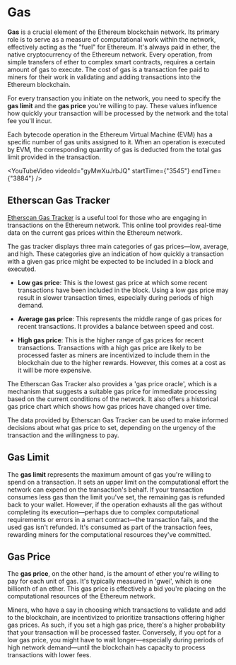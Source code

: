 # Gas

**Gas** is a crucial element of the Ethereum blockchain network. Its primary role is to serve as a measure of computational work within the network, effectively acting as the "fuel" for Ethereum. It's always paid in ether, the native cryptocurrency of the Ethereum network. Every operation, from simple transfers of ether to complex smart contracts, requires a certain amount of gas to execute. The cost of gas is a transaction fee paid to miners for their work in validating and adding transactions into the Ethereum blockchain.

For every transaction you initiate on the network, you need to specify the **gas limit** and the **gas price** you're willing to pay. These values influence how quickly your transaction will be processed by the network and the total fee you'll incur.

Each bytecode operation in the Ethereum Virtual Machine (EVM) has a specific number of gas units assigned to it. When an operation is executed by EVM, the corresponding quantity of gas is deducted from the total gas limit provided in the transaction.


<YouTubeVideo videoId="gyMwXuJrbJQ" startTime={"3545"} endTime={"3884"} />

## Etherscan Gas Tracker

[Etherscan Gas Tracker](https://etherscan.io/gastracker) is a useful tool for those who are engaging in transactions on the Ethereum network. This online tool provides real-time data on the current gas prices within the Ethereum network.

The gas tracker displays three main categories of gas prices—low, average, and high. These categories give an indication of how quickly a transaction with a given gas price might be expected to be included in a block and executed.

- **Low gas price**: This is the lowest gas price at which some recent transactions have been included in the block. Using a low gas price may result in slower transaction times, especially during periods of high demand.

- **Average gas price**: This represents the middle range of gas prices for recent transactions. It provides a balance between speed and cost.

- **High gas price**: This is the higher range of gas prices for recent transactions. Transactions with a high gas price are likely to be processed faster as miners are incentivized to include them in the blockchain due to the higher rewards. However, this comes at a cost as it will be more expensive.

The Etherscan Gas Tracker also provides a 'gas price oracle', which is a mechanism that suggests a suitable gas price for immediate processing based on the current conditions of the network. It also offers a historical gas price chart which shows how gas prices have changed over time.

The data provided by Etherscan Gas Tracker can be used to make informed decisions about what gas price to set, depending on the urgency of the transaction and the willingness to pay.



## Gas Limit

The **gas limit** represents the maximum amount of gas you're willing to spend on a transaction. It sets an upper limit on the computational effort the network can expend on the transaction's behalf. If your transaction consumes less gas than the limit you've set, the remaining gas is refunded back to your wallet. However, if the operation exhausts all the gas without completing its execution—perhaps due to complex computational requirements or errors in a smart contract—the transaction fails, and the used gas isn't refunded. It's consumed as part of the transaction fees, rewarding miners for the computational resources they've committed.

## Gas Price

The **gas price**, on the other hand, is the amount of ether you're willing to pay for each unit of gas. It's typically measured in 'gwei', which is one billionth of an ether. This gas price is effectively a bid you're placing on the computational resources of the Ethereum network. 

Miners, who have a say in choosing which transactions to validate and add to the blockchain, are incentivized to prioritize transactions offering higher gas prices. As such, if you set a high gas price, there's a higher probability that your transaction will be processed faster. Conversely, if you opt for a low gas price, you might have to wait longer—especially during periods of high network demand—until the blockchain has capacity to process transactions with lower fees.

